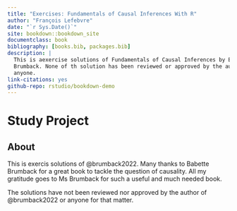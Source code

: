 ```yaml
--- 
title: "Exercises: Fundamentals of Causal Inferences With R"
author: "François Lefebvre"
date: "`r Sys.Date()`"
site: bookdown::bookdown_site
documentclass: book
bibliography: [books.bib, packages.bib]
description: |
  This is aexercise solutions of Fundamentals of Causal Inferences by Babette A.
  Brumback. None of th solution has been reviewed or approved by the author or
  anyone.
link-citations: yes
github-repo: rstudio/bookdown-demo
---
```


# Study Project {-}

## About {-}

This is exercis solutions of @brumback2022. Many thanks to Babette Brumback for a 
great book to tackle the question of causality.  All my gratitude goes to 
Ms Brumback for such a useful and much needed book.

The solutions have not been reviewed nor approved by the author of @brumback2022
or anyone for that matter.
